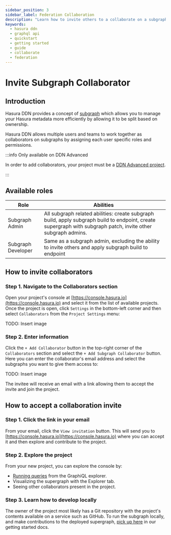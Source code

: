 ```yaml
---
sidebar_position: 3
sidebar_label: Federation Collaboration
description: "Learn how to invite others to a collaborate on a subgraph."
keywords:
  - hasura ddn
  - graphql api
  - quickstart
  - getting started
  - guide
  - collaborate
  - federation
---
```



# Invite Subgraph Collaborator

## Introduction

Hasura DDN provides a concept of
[subgraph](/project-configuration/subgraphs/#introduction)
which allows you to manage your Hasura metadata more efficiently by allowing it
to be split based on ownership.

Hasura DDN allows multiple users and teams to work together as collaborators on
subgraphs by assigning each user specific roles and permissions.

:::info Only available on DDN Advanced

In order to add collaborators, your project must be a [DDN Advanced
project](https://hasura.io/pricing/ddn).

:::

## Available roles

| Role                | Abilities                                                                                                                                                      |
| ------------------- | -------------------------------------------------------------------------------------------------------------------------------------------------------------- |
| Subgraph Admin      | All subgraph related abilities: create subgraph build, apply subgraph build to endpoint, create supergraph with subgraph patch, invite other subgraph admins.  |
| Subgraph Developer  | Same as a subgraph admin, excluding the ability to invite others and apply subgraph build to endpoint                                                          |

## How to invite collaborators

### Step 1. Navigate to the Collaborators section

Open your project's console at
[https://console.hasura.io](https://console.hasura.io) and select it from the
list of available projects. Once the project is open, click `Settings` in the
bottom-left corner and then select `Collaborators` from the `Project Settings`
menu:

TODO: Insert image

### Step 2. Enter information

Click the `+ Add Collaborator` button in the top-right corner of the
`Collaborators` section and select the `+ Add Subgraph Collaborator` button.
Here you can enter the collaborator's email address and select the subgraphs you
want to give them access to:

TODO: Insert image

The invitee will receive an email with a link allowing them to accept the invite and join the project.

## How to accept a collaboration invite

### Step 1. Click the link in your email

From your email, click the `View invitation` button. This will send you to
[https://console.hasura.io](https://console.hasura.io) where you can accept it
and then explore and contribute to the project.

### Step 2. Explore the project

From your new project, you can explore the console by:

- [Running queries](/graphql-api/queries/) from the GraphiQL explorer.
- Visualizing the supergraph with the Explorer tab.
- Seeing other collaborators present in the project.

### Step 3. Learn how to develop locally

The owner of the project most likely has a Git repository with the project's
contents available on a service such as GitHub. To run the subgraph locally,
and make contributions to the deployed supergraph, [pick up
here](/getting-started/build/build-your-api) in our getting started docs.

